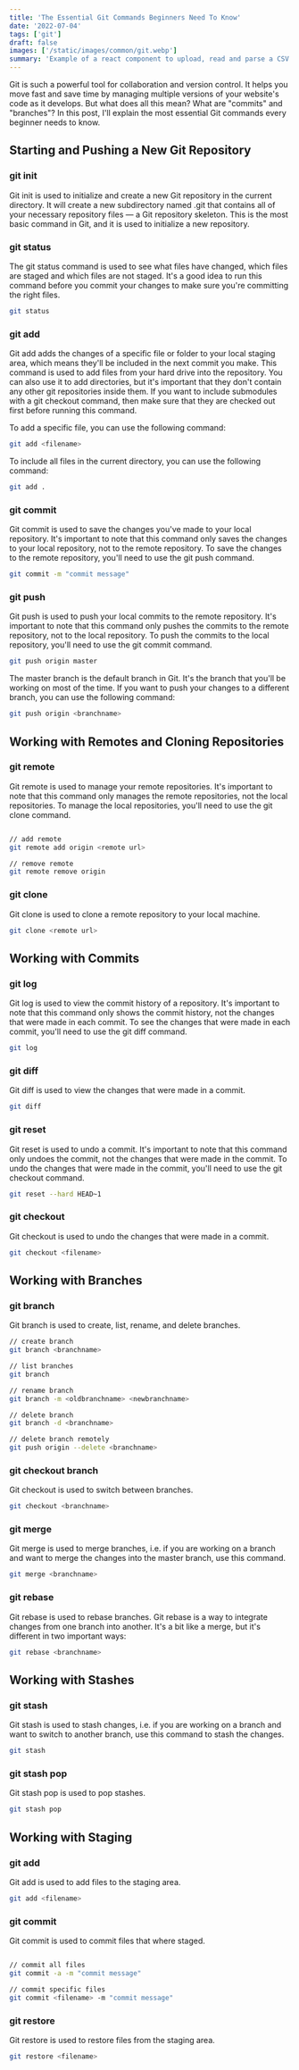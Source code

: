 ```yaml
---
title: 'The Essential Git Commands Beginners Need To Know'
date: '2022-07-04'
tags: ['git']
draft: false
images: ['/static/images/common/git.webp']
summary: 'Example of a react component to upload, read and parse a CSV file.'
---
```


Git is such a powerful tool for collaboration and version control. It helps you move fast and save time by managing multiple versions of your website's code as it develops. But what does all this mean? What are "commits" and "branches"? In this post, I'll explain the most essential Git commands every beginner needs to know.

<TableOfContents toc={props.toc} asDisclosure={true} />

## Starting and Pushing a New Git Repository

### git init

Git init is used to initialize and create a new Git repository in the current directory. It will create a new subdirectory named .git that contains all of your necessary repository files — a Git repository skeleton. This is the most basic command in Git, and it is used to initialize a new repository.

### git status

The git status command is used to see what files have changed, which files are staged and which files are not staged. It's a good idea to run this command before you commit your changes to make sure you're committing the right files.

```bash
git status
```

### git add

Git add adds the changes of a specific file or folder to your local staging area, which means they'll be included in the next commit you make. This command is used to add files from your hard drive into the repository. You can also use it to add directories, but it's important that they don't contain any other git repositories inside them. If you want to include submodules with a git checkout command, then make sure that they are checked out first before running this command.

To add a specific file, you can use the following command:

```bash
git add <filename>
```

To include all files in the current directory, you can use the following command:

```bash
git add .
```

### git commit

Git commit is used to save the changes you've made to your local repository. It's important to note that this command only saves the changes to your local repository, not to the remote repository. To save the changes to the remote repository, you'll need to use the git push command.

```bash
git commit -m "commit message"
```

### git push

Git push is used to push your local commits to the remote repository. It's important to note that this command only pushes the commits to the remote repository, not to the local repository. To push the commits to the local repository, you'll need to use the git commit command.

```bash
git push origin master
```

The master branch is the default branch in Git. It's the branch that you'll be working on most of the time. If you want to push your changes to a different branch, you can use the following command:

```bash
git push origin <branchname>
```

## Working with Remotes and Cloning Repositories

### git remote

Git remote is used to manage your remote repositories. It's important to note that this command only manages the remote repositories, not the local repositories. To manage the local repositories, you'll need to use the git clone command.

```bash

// add remote
git remote add origin <remote url>

// remove remote
git remote remove origin
```

### git clone

Git clone is used to clone a remote repository to your local machine.

```bash
git clone <remote url>
```

## Working with Commits

### git log

Git log is used to view the commit history of a repository. It's important to note that this command only shows the commit history, not the changes that were made in each commit. To see the changes that were made in each commit, you'll need to use the git diff command.

```bash
git log
```

### git diff

Git diff is used to view the changes that were made in a commit.

```bash
git diff
```

### git reset

Git reset is used to undo a commit. It's important to note that this command only undoes the commit, not the changes that were made in the commit. To undo the changes that were made in the commit, you'll need to use the git checkout command.

```bash
git reset --hard HEAD~1
```

### git checkout

Git checkout is used to undo the changes that were made in a commit.

```bash
git checkout <filename>
```

## Working with Branches

### git branch

Git branch is used to create, list, rename, and delete branches.

```bash
// create branch
git branch <branchname>

// list branches
git branch

// rename branch
git branch -m <oldbranchname> <newbranchname>

// delete branch
git branch -d <branchname>

// delete branch remotely
git push origin --delete <branchname>

```

### git checkout branch

Git checkout is used to switch between branches.

```bash
git checkout <branchname>
```

### git merge

Git merge is used to merge branches, i.e. if you are working on a branch and want to merge the changes into the master branch, use this command.

```bash
git merge <branchname>
```

### git rebase

Git rebase is used to rebase branches. Git rebase is a way to integrate changes from one branch into another. It's a bit like a merge, but it's different in two important ways:

```bash
git rebase <branchname>
```

## Working with Stashes

### git stash

Git stash is used to stash changes, i.e. if you are working on a branch and want to switch to another branch, use this command to stash the changes.

```bash
git stash
```

### git stash pop

Git stash pop is used to pop stashes.

```bash
git stash pop
```

## Working with Staging

### git add

Git add is used to add files to the staging area.

```bash
git add <filename>
```

### git commit

Git commit is used to commit files that where staged.

```bash

// commit all files
git commit -a -m "commit message"

// commit specific files
git commit <filename> -m "commit message"

```

### git restore

Git restore is used to restore files from the staging area.

```bash
git restore <filename>
```
